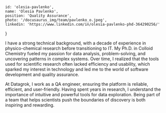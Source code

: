 <!-- markdownlint-disable first-line-h1 -->


    id: 'olesia-pavlenko',
    name: 'Olesia Pavlenko',
    position: 'Quality Assurance',
    photo: '/docusaurus_img/team/pavlenko_o.jpeg',
    linkedin: 'https://www.linkedin.com/in/olesia-pavlenko-phd-364290256/'
}

<Card meta={meta}>

I have a strong technical background, with a decade of experience in
physico-chemical research before transitioning to IT. My Ph.D. in Colloid
Chemistry fueled my passion for data analysis, problem-solving, and uncovering
patterns in complex systems. Over time, I realized that the tools used for
scientific research often lacked efficiency and usability, which sparked my
interest in technology and led me to the world of software development and
quality assurance.

At Datagrok, I work as a QA engineer, ensuring the platform is reliable,
efficient, and user-friendly. Having spent years in research, I understand the
importance of intuitive and powerful tools for data exploration. Being part of a
team that helps scientists push the boundaries of discovery is both
inspiring and rewarding.

</Card>